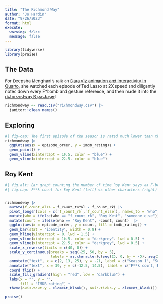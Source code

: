 ```yaml
---
title: "The Richmond Way"
author: "Jo Hardin"
date: "9/26/2023"
format: html
execute:
  warning: false
  message: false
---
```


```r
library(tidyverse)
library(praise)
```

## The Data

For Deepsha Menghani's talk on [Data Viz animation and interactivity in Quarto](https://deepshamenghani.github.io/posit_plotly_crosstalk/#/title-slide), she watched each episode of Ted Lasso at 2X speed and diligently noted down every F*bomb and gesture reference, and then made it into the [richmondway R package](https://github.com/deepshamenghani/richmondway)!


```r
richmondway <- read.csv("richmondway.csv") |>
  janitor::clean_names()
```

## Exploring

```r
#| fig-cap: The first episode of the season is rated much lower than the last episode of the season for each of the three seasons (delineated by blue vertical lines).
richmondway |>
  ggplot(aes(x = episode_order, y = imdb_rating)) + 
  geom_point() +
  geom_vline(xintercept = 10.5, color = "blue") +
  geom_vline(xintercept = 22.5, color = "blue")
```


## Roy Kent

```r
#| fig.alt: Bar graph counting the number of time Roy Kent says an F-bomb as compared to the number of times everyone else says an F-bomb on the TV show Ted Lasso.  The count is broken down by episode and season and colored by the overall IMDB rating of the episode.  The coloring indicates that some episodes are more highly ranked than others, but the show does not show a consistent improvement or decline over time.
#| fig.cap: F**k count for Roy Kent (left) vs other characters (right) on the TV show Ted Lasso.  The color of the bar indicates the IMDB rating for the episode.


richmondway |>
  mutate(f_count_else = f_count_total - f_count_rk) |>
  pivot_longer(cols = c(`f_count_rk`,`f_count_else`), names_to = "who", values_to = "count") |>
  mutate(who = ifelse(who == "f_count_rk", "Roy Kent", "someone else")) |>
  mutate(count = ifelse(who == "Roy Kent", -count, count)) |>
  ggplot(aes(x = episode_order, y = count, fill = imdb_rating)) +
  geom_bar(stat = "identity", width = 0.8) +
  geom_hline(yintercept = 0, lwd = 1.5) + 
  geom_vline(xintercept = 10.5, color = "darkgrey", lwd = 0.5) + 
  geom_vline(xintercept = 22.5, color = "darkgrey", lwd = 0.5) +
  scale_x_reverse(limits = c(40, 0)) +  
  scale_y_continuous(breaks = seq(-25, 50, by = 5),
                     labels = as.character(c(seq(25, 0, by = -5), seq(5, 50, by = 5)))) +
  annotate("text", x = c(2, 13, 25), y = -21, label = c("Season 1", "Season 2", "Season 3")) +
  annotate("text", x = 39, y = c(-12.5, 14.5), label = c("F**k count, Roy Kent", "F**k count, everyone else"), color = "darkred", size = 5) + 
  coord_flip() +
  scale_fill_gradient(high = "red", low = "darkblue") + 
  labs(x = "", y = "",
       fill = "IMDB rating") +
  theme(axis.text.y = element_blank(), axis.ticks.y = element_blank())

```


```r
praise()
```


